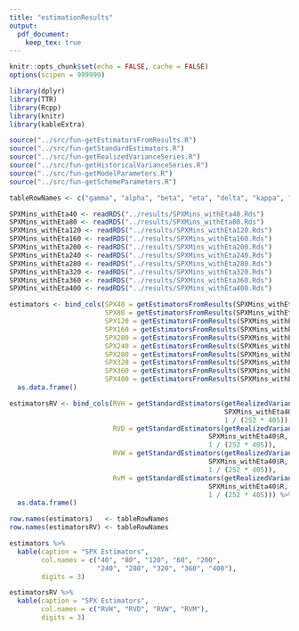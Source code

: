 ```yaml
---
title: "estimationResults"
output: 
  pdf_document:
    keep_tex: true
---
```


```r
knitr::opts_chunk$set(echo = FALSE, cache = FALSE)
options(scipen = 999999)

library(dplyr)
library(TTR)
library(Rcpp)
library(knitr)
library(kableExtra)

source("../src/fun-getEstimatorsFromResults.R")
source("../src/fun-getStandardEstimators.R")
source("../src/fun-getRealizedVarianceSeries.R")
source("../src/fun-getHistoricalVarianceSeries.R")
source("../src/fun-getModelParameters.R")
source("../src/fun-getSchemeParameters.R")

tableRowNames <- c("gamma", "alpha", "beta", "eta", "delta", "kappa", "nu")
```

```r
SPXMins_withEta40 <- readRDS("../results/SPXMins_withEta40.Rds")
SPXMins_withEta80 <- readRDS("../results/SPXMins_withEta80.Rds")
SPXMins_withEta120 <- readRDS("../results/SPXMins_withEta120.Rds")
SPXMins_withEta160 <- readRDS("../results/SPXMins_withEta160.Rds")
SPXMins_withEta200 <- readRDS("../results/SPXMins_withEta200.Rds")
SPXMins_withEta240 <- readRDS("../results/SPXMins_withEta240.Rds")
SPXMins_withEta280 <- readRDS("../results/SPXMins_withEta280.Rds")
SPXMins_withEta320 <- readRDS("../results/SPXMins_withEta320.Rds")
SPXMins_withEta360 <- readRDS("../results/SPXMins_withEta360.Rds")
SPXMins_withEta400 <- readRDS("../results/SPXMins_withEta400.Rds")
```

```r
estimators <- bind_cols(SPX40 = getEstimatorsFromResults(SPXMins_withEta40, 1 / (252 * 405)),
                        SPX80 = getEstimatorsFromResults(SPXMins_withEta80, 1 / (252 * 405)),
                        SPX120 = getEstimatorsFromResults(SPXMins_withEta120, 1 / (252 * 405)),
                        SPX160 = getEstimatorsFromResults(SPXMins_withEta160, 1 / (252 * 405)),
                        SPX200 = getEstimatorsFromResults(SPXMins_withEta200, 1 / (252 * 405)),
                        SPX240 = getEstimatorsFromResults(SPXMins_withEta240, 1 / (252 * 405)),
                        SPX280 = getEstimatorsFromResults(SPXMins_withEta280, 1 / (252 * 405)),
                        SPX320 = getEstimatorsFromResults(SPXMins_withEta320, 1 / (252 * 405)),
                        SPX360 = getEstimatorsFromResults(SPXMins_withEta360, 1 / (252 * 405)),
                        SPX400 = getEstimatorsFromResults(SPXMins_withEta400, 1 / (252 * 405))) %>%
  as.data.frame()

estimatorsRV <- bind_cols(RVH = getStandardEstimators(getRealizedVarianceSeries(SPXMins_withEta40$R, 60, 1 / (252 * 405)),
                                                      SPXMins_withEta40$R,
                                                      1 / (252 * 405)),
                          RVD = getStandardEstimators(getRealizedVarianceSeries(SPXMins_withEta40$R, 405, 1 / (252 * 405)),
                                                  SPXMins_withEta40$R,
                                                  1 / (252 * 405)),
                          RVW = getStandardEstimators(getRealizedVarianceSeries(SPXMins_withEta40$R, 2025, 1 / (252 * 405)),
                                                  SPXMins_withEta40$R,
                                                  1 / (252 * 405)),
                          RvM = getStandardEstimators(getRealizedVarianceSeries(SPXMins_withEta40$R, 8505, 1 / (252 * 405)),
                                                  SPXMins_withEta40$R,
                                                  1 / (252 * 405))) %>%
  as.data.frame()

row.names(estimators)   <- tableRowNames
row.names(estimatorsRV) <- tableRowNames

estimators %>%
  kable(caption = "SPX Estimators",
        col.names = c("40", "80", "120", "60", "200",
                      "240", "280", "320", "360", "400"),
        digits = 3)

estimatorsRV %>%
  kable(caption = "SPX Estimators",
        col.names = c("RVH", "RVD", "RVW", "RVM"),
        digits = 3)

```
